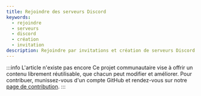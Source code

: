 ---
title: Rejoindre des serveurs Discord
keywords:
  - rejoindre
  - serveurs
  - discord
  - création
  - invitation
description: Rejoindre par invitations et création de serveurs Discord
---

:::info L'article n'existe pas encore
Ce projet communautaire vise à offrir un contenu librement réutilisable, que chacun peut modifier et améliorer.
Pour contribuer, munissez-vous d'un compte GitHub et rendez-vous sur notre [page de contribution](/wiki/contribuer).
:::
